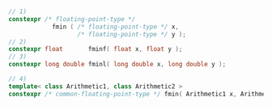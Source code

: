 ```cpp
// 1)
constexpr /* floating-point-type */
            fmin ( /* floating-point-type */ x,
                   /* floating-point-type */ y );
// 2)
constexpr float       fminf( float x, float y );
// 3)
constexpr long double fminl( long double x, long double y );
```
```cpp title="Additional Overloads"
// 4)
template< class Arithmetic1, class Arithmetic2 >
constexpr /* common-floating-point-type */ fmin( Arithmetic1 x, Arithmetic2 y );
```